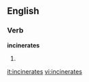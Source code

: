 
==English==

===Verb===
'''incinerates'''

# {{third-person singular of|[[incinerate]]}}

[[it:incinerates]]
[[vi:incinerates]]